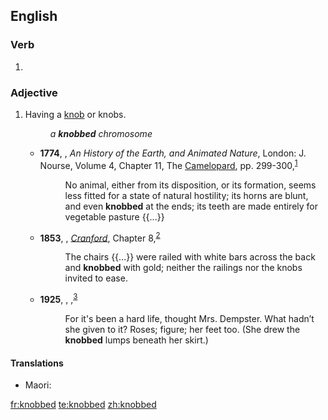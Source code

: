==English==

===Verb===
{{head|en|verb form}}

# {{en-past of|knob}}

===Adjective===
{{en-adj|-}}

# Having a [[knob]] or knobs.
#: ''a '''knobbed''' chromosome''
#* '''1774''', {{w|Oliver Goldsmith}}, ''An History of the Earth, and Animated Nature'', London: J. Nourse, Volume 4, Chapter 11, The [[camelopard|Camelopard]], pp. 299-300,<sup>[http://name.umdl.umich.edu/004897225.0001.004]</sup>
#*: No animal, either from its disposition, or its formation, seems less fitted for a state of natural hostility; its horns are blunt, and even '''knobbed''' at the ends; its teeth are made entirely for vegetable pasture {{...}}
#* '''1853''', {{w|Elizabeth Gaskell}}, ''[[w:Cranford (novel)|Cranford]]'', Chapter 8,<sup>[http://www.gutenberg.org/files/394/394-h/394-h.htm]</sup>
#*: The chairs {{...}} were railed with white bars across the back and '''knobbed''' with gold; neither the railings nor the knobs invited to ease.
#* '''1925''', {{w|Virginia Woolf}}, ''{{w|Mrs. Dalloway}}'',<sup>[http://gutenberg.net.au/ebooks02/0200991.txt]</sup>
#*: For it's been a hard life, thought Mrs. Dempster.  What hadn’t she given to it?  Roses; figure; her feet too.  (She drew the '''knobbed''' lumps beneath her skirt.)

====Translations====
{{trans-top|equipped with a knob}}
{{trans-mid}}
* Maori: {{t|mi|pūrekereke}}
{{trans-bottom}}

[[fr:knobbed]]
[[te:knobbed]]
[[zh:knobbed]]